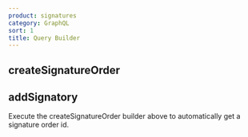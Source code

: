 ```yaml
---
product: signatures
category: GraphQL
sort: 1
title: Query Builder
---
```


## createSignatureOrder

<GraphQLQueryBuilder query="createSignatureOrder" />

## addSignatory

Execute the createSignatureOrder builder above to automatically get a signature order id.

<GraphQLQueryBuilder query="addSignatory" />
